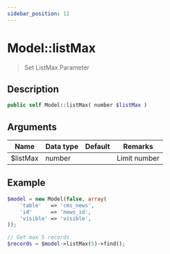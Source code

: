 ```yaml
---
sidebar_position: 12
---
```


# Model::listMax

> Set ListMax Parameter

## Description

```php
public self Model::listMax( number $listMax )
```

## Arguments

| Name     | Data type | Default | Remarks      |
| -------- | --------- | ------- | ------------ |
| $listMax | number    |         | Limit number |


## Example

```php title="Controller"
$model = new Model(false, array(
    'table'   => 'cms_news',
    'id'      => 'news_id',
    'visible' => 'visible',
));

// Get max 5 records
$records = $model->listMax(5)->find();
```